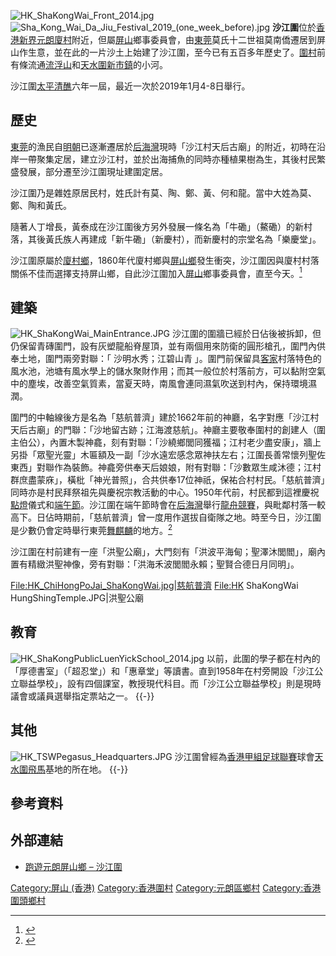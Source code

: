 {{Refimprove|time=2017-09-08T07:07:06+00:00}}
[[File:HK_ShaKongWai_Front_2014.jpg|thumb]]
[[File:Sha_Kong_Wai_Da_Jiu_Festival_2019_(one_week_before).jpg|thumb]]
'''沙江圍'''位於[[香港|香港]][[新界|新界]][[元朗|元朗]][[廈村|廈村]]附近，但屬[[屏山_(香港)|屏山]]鄉事委員會，由[[東莞|東莞]]莫氏十二世祖莫南僑遷居到屏山作生意，並在此的一片沙土上始建了沙江圍，至今已有五百多年歷史了。[[圍村|圍村]]前有條流通[[流浮山|流浮山]]和[[天水圍新市鎮|天水圍新市鎮]]的小河。

沙江圍[[太平清醮|太平清醮]]六年一屆，最近一次於2019年1月4-8日舉行。

==歷史==
[[東莞|東莞]]的漁民自[[明朝|明朝]]已逐漸遷居於[[后海灣|后海灣]]現時「沙江村天后古廟」的附近，初時在沿岸一帶聚集定居，建立沙江村，並於出海捕魚的同時亦種植果樹為生，其後村民繁盛發展，部分遷至沙江圍現址建圍定居。

沙江圍乃是雜姓原居民村，姓氏計有莫、陶、鄭、黃、何和龍。當中大姓為莫、鄭、陶和黃氏。

隨著人丁增長，黃泰成在沙江圍後方另外發展一條名為「牛磡」（鰲磡）的新村落，其後黃氏族人再建成「新牛磡」（新慶村），而新慶村的宗堂名為「樂慶堂」。

沙江圍原屬於[[廈村鄉|廈村鄉]]，1860年代廈村鄉與[[屏山_(香港)|屏山鄉]]發生衝突，沙江圍因與廈村村落關係不佳而選擇支持屏山鄉，自此沙江圍加入[[屏山_(香港)|屏山]]鄉事委員會，直至今天。<ref>{{Cite book|title=Settlement, Life, and Politics—Understanding the Traditional New Territories|last=Patrick H. Hase|publisher=City University of Hong Kong Press|year=2020}}</ref>

== 建築 ==
[[File:HK_ShaKongWai_MainEntrance.JPG|thumb]]
沙江圍的圍牆已經於日佔後被拆卸，但仍保留青磚圍門，設有灰塑龍船脊屋頂，並有兩個用來防衛的圓形槍孔，圍門內供奉土地，圍門兩旁對聯：「 沙明水秀；江碧山青 」。圍門前保留具[[客家|客家]]村落特色的風水池，池塘有風水學上的儲水聚財作用；而其一般位於村落前方，可以黏附空氣中的塵埃，改善空氣質素，當夏天時，南風會連同濕氣吹送到村內，保持環境濕潤。

圍門的中軸線後方是名為「慈航普濟」建於1662年前的神廳，名字對應「沙江村天后古廟」的門聯：「沙地留古跡；江海渡慈航」。神廳主要敬奉圍村的創建人（圍主伯公），內置木製神龕，刻有對聯：「沙繞鄉閭同獲福；江村老少盡安康」，牆上另掛「眾聖光靈」木匾額及一副「沙水遠宏感念眾神扶左右；江圍長善常懷列聖佐東西」對聯作為裝飾。神龕旁供奉天后娘娘，附有對聯：「沙數眾生咸沐德；江村群庶盡蒙庥」，橫枇「神光普照」，合共供奉17位神祇，保祐合村村民。「慈航普濟」同時亦是村民拜祭祖先與慶祝宗教活動的中心。1950年代前，村民都到這裡慶祝[[點燈|點燈]]儀式和[[端午節|端午節]]。沙江圍在端午節時會在[[后海灣|后海灣]]舉行[[龍舟競賽|龍舟競賽]]，與毗鄰村落一較高下。日佔時期前，「慈航普濟」曾一度用作選拔自衛隊之地。時至今日，沙江圍是少數仍會定時舉行東莞[[舞麒麟|舞麒麟]]的地方。<ref>{{cite web|url=http://www.rthk.hk/tv/dtt31/programme/hkheritage2018/episode/478221|title=港台電視 31 吾土吾情 - 瑞獸麒麟|website=rthk|accessdate=2018-11-25|archive-date=2018-11-25|archive-url=https://web.archive.org/web/20181125204211/http://www.rthk.hk/tv/dtt31/programme/hkheritage2018/episode/478221|dead-url=no}}</ref>

沙江圍在村前建有一座「洪聖公廟」，大門刻有「洪波平海甸；聖澤沐閭閻」，廟內置有精緻洪聖神像，旁有對聯：「洪海禾波閭閻永賴；聖賢合德日月同明」。

<gallery>
File:HK_ChiHongPoJai_ShaKongWai.jpg|慈航普濟
File:HK ShaKongWai HungShingTemple.JPG|洪聖公廟
</gallery>

==教育==
[[File:HK_ShaKongPublicLuenYickSchool_2014.jpg|thumb]]
以前，此圍的學子都在村內的「厚德書室」（「超忍堂」）和「惠章堂」等讀書。直到1958年在村旁開設「沙江公立聯益學校」，設有四個課室，教授現代科目。而「沙江公立聯益學校」則是現時議會或議員選舉指定票站之一。
{{-}}

==其他==
[[File:HK_TSWPegasus_Headquarters.JPG|thumb]]
沙江圍曾經為[[香港甲組足球聯賽|香港甲組足球聯賽]]球會[[天水圍飛馬|天水圍飛馬]]基地的所在地。
{{-}}

==參考資料==
{{References}}
==外部連結==
* [http://blog.terewong.com/archives/13722 跑遊元朗屏山鄉 – 沙江圍] {{Wayback|url=http://blog.terewong.com/archives/13722 |date=20141220023248 }}

[[Category:屏山_(香港)|Category:屏山 (香港)]]
[[Category:香港圍村|Category:香港圍村]]
[[Category:元朗區鄉村|Category:元朗區鄉村]]
[[Category:香港圍頭鄉村|Category:香港圍頭鄉村]]